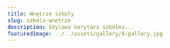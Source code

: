 ---
title: Wnętrze szkoły
slug: szkola-wnetrze
description: Stylowy korytarz szkolny...
featuredImage: ../../assets/gallery/6-gallery.jpg
---


